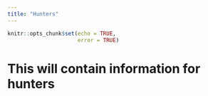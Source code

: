 ```yaml
---
title: "Hunters"
---
```



```r
knitr::opts_chunk$set(echo = TRUE,
                      error = TRUE)
```
<website>

# This will contain information for hunters 
